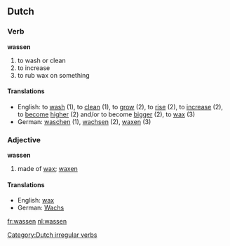 ==Dutch==
===Verb===
'''wassen'''

#to wash or clean
#to increase
#to rub wax on something

====Translations====
*English: to [[wash]] (1), to [[clean]] (1), to [[grow]] (2), to [[rise]] (2), to [[increase]] (2), to [[become]] [[high]]er (2) and/or to become [[big]]ger (2), to [[wax]] (3)
*German: [[waschen]] (1), [[wachsen]] (2), [[waxen]] (3)

===Adjective===
'''wassen'''

# made of [[wax]]; [[waxen]]

====Translations====
*English: [[wax]]
*German: [[Wachs]]

[[Category:Dutch irregular verbs]]

[[fr:wassen]]
[[nl:wassen]]